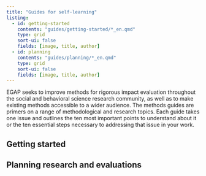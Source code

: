 ```yaml
---
title: "Guides for self-learning"
listing: 
  - id: getting-started
    contents: "guides/getting-started/*_en.qmd"
    type: grid
    sort-ui: false
    fields: [image, title, author]
  - id: planning
    contents: "guides/planning/*_en.qmd"
    type: grid
    sort-ui: false
    fields: [image, title, author]
---
```


EGAP seeks to improve methods for rigorous impact evaluation throughout the social and behavioral science research community, as well as to make existing methods accessible to a wider audience. The methods guides are primers on a range of methodological and research topics. Each guide takes one issue and outlines the ten most important points to understand about it or the ten essential steps necessary to addressing that issue in your work.

## Getting started 

:::{#getting-started}
:::

## Planning research and evaluations

:::{#planning}
:::